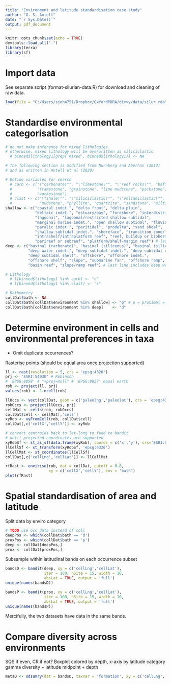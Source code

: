 ```yaml
---
title: "Environment and latitude standardisation case study"
author: "G. S. Antell"
date: "`r Sys.Date()`"
output: pdf_document
---
```


```r
knitr::opts_chunk$set(echo = TRUE)
devtools::load_all(".")
library(terra) 
library(sf)
```

# Import data

See separate script (format-silurian-data.R) for download and cleaning of raw data.
```r
load(file = "C:/Users/sjoh4751/Dropbox/OxfordPDRA/divvy/data/silur.rda")
```

# Standardise environmental categorisation

```r
# do not make inference for mixed lithologies
# otherwise, mixed lithology will be overwritten as siliciclastic
  # binned$lithology1[grep('mixed', binned$lithology1)] <- NA 

# The following section is modified from Nurnberg and Aberhan (2013)
# and as written in Antell et al (2020)

# Define variables for search 
  # carb <- c("\"carbonate\"", "\"limestone\"", "\"reef rocks\"", "bafflestone", "bindstone", "dolomite", 
  #           "framestone", "grainstone", "lime mudstone", "packstone", "rudstone", "floatstone",
  #           "wackestone")
  # clast <- c("\"shale\"", "\"siliciclastic\"", "\"volcaniclastic\"", "claystone", "conglomerate",  
  #            "mudstone", "phyllite", "quartzite", "sandstone", "siltstone", "slate", "schist")
shallow <- c("coastal indet.", "delta front", "delta plain",
             "deltaic indet.", "estuary/bay", "foreshore", "interdistributary bay",
             "lagoonal", "lagoonal/restricted shallow subtidal",
             "marginal marine indet.", "open shallow subtidal", "fluvial-deltaic indet.",
             "paralic indet.", "peritidal", "prodelta", "sand shoal",
             "shallow subtidal indet.", "shoreface", "transition zone/lower shoreface",
             "intrashelf/intraplatform reef", "reef, buildup or bioherm",
             "perireef or subreef", "platform/shelf-margin reef") # last 2 lines include reefs
deep <- c("basinal (carbonate)", "basinal (siliceous)", "basinal (siliciclastic)",
          "deep-water indet.", "deep subtidal indet.", "deep subtidal ramp",
          "deep subtidal shelf", "offshore", "offshore indet.",
          "offshore shelf", "slope", "submarine fan", "offshore ramp", 
          "basin reef", "slope/ramp reef") # last line includes deep water reefs

# Lithology
  # l[binned$lithology1 %in% carb] <- "c"  
  # l[binned$lithology1 %in% clast] <- "s"

# Bathymetry
collDat$bath <- NA
collDat$bath[collDat$environment %in% shallow] <- "p" # p = proximal = shallow
collDat$bath[collDat$environment %in% deep]    <- "d"
```

# Determine environment in cells and environmental preferences in taxa

- Omit duplicate occurrences?

Rasterise points (should be equal area once projection supported)
```r
ll <- rast(resolution = 5, crs = 'epsg:4326')
prj <- 'ESRI:54030' # Robinson 
# 'EPSG:8858' # "+proj=moll" # 'EPSG:8857' equal earth
rob <- project(ll, prj) 
values(rob) <- 1:ncell(rob)

llOccs <- vect(collDat, geom = c('paleolng','paleolat'), crs = 'epsg:4326')
robOccs <- project(llOccs, prj)
cellMat <- cells(rob, robOccs) 
collDat$cell <- cellMat[,'cell']
xyRob <- xyFromCell(rob, collDat$cell)
collDat[,c('cellX','cellY')] <- xyRob

# convert centroids back to lat-long to feed to bandit
# until projected coordinates are supported
xyRobSf <- st_as_sf(data.frame(xyRob), coords = c('x','y'), crs='ESRI:54030') 
llCellSf <- st_transform(xyRobSf, 'epsg:4326')
llCellMat <- st_coordinates(llCellSf)
collDat[,c('cellLng','cellLat')] <- llCellMat
```

```r
rfRast <- envirise(rob, dat = collDat, cutoff = 0.8,
                   xy = c('cellX','cellY'), env = 'bath')
plot(rfRast)
```

# Spatial standardisation of area and latitude

Split data by enviro category
```r
# TODO use occ data instead of coll
deepPos <- which(collDat$bath == 'd')
proxPos <- which(collDat$bath == 'p')
deep <- collDat[deepPos,]
prox <- collDat[proxPos,]
```

Subsample within latitudinal bands on each occurrence subset
```r
bandsD <- bandit(deep, xy = c('cellLng','cellLat'), 
                 iter = 100, nSite = 15, width = 10, 
                 absLat = TRUE, output = 'full')
unique(names(bandsD))

bandsP <- bandit(prox, xy = c('cellLng','cellLat'), 
                 iter = 100, nSite = 15, width = 10, 
                 absLat = TRUE, output = 'full')
unique(names(bandsP))
```
Mercifully, the two datasets have data in the same bands.

# Compare diversity across environments

SQS if even, CR if not?
Boxplot colored by depth, x-axis by latitude category
gamma diversity ~ latitude midpoint + depth

```r
metaD <- sdsumry(dat = bandsD, taxVar = 'formation', xy = c('cellLng','cellLat'))
```


